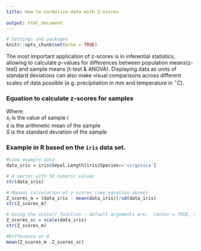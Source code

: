---
title: How to normalize data with Z-scores
   
output: html_document
---

```{r setup, include=F}
# Settings and packages
knitr::opts_chunk$set(echo = TRUE)
```


The most important application of z-scores is in inferential statistics, allowing to calculate p-values for differences between population means(z-test) and sample means (t-test & ANOVA). Displaying data as units of standard deviations can also make visual comparisons across different scales of data possible (e.g. precipitation in $mm$ and temperature in $^\circ{C}$).

### Equation to calculate z-scores for samples

\begin{align}
\label{eq:Q1}
z_i = \frac{x_i-\bar{x}}{{S}}
\end{align}

Where:  
$x_i$ is the value of sample $i$\
$\bar{x}$ is the arithmetic mean of the sample\
$S$ is the standard deviation of the sample

### Example in R based on the `iris` data set.

```{r Example}
#Load example data 
data_iris = iris$Sepal.Length[iris$Species=='virginica']

# A vector with 50 numeric values
str(data_iris)

# Manual calculation of z-scores (see equation above)
Z_scores_m = (data_iris - mean(data_iris))/sd(data_iris)
str(Z_scores_m)

# Using the scale() function - default arguments are:  center = TRUE, scale = TRUE
Z_scores_sc = scale(data_iris)
str(Z_scores_m)

#Difference of 0
mean(Z_scores_m -Z_scores_sc)

```

  
